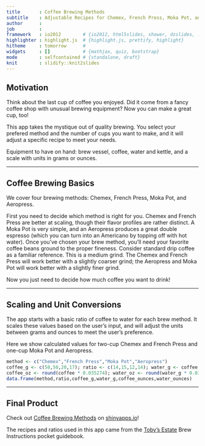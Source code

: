 ```yaml
---
title       : Coffee Brewing Methods
subtitle    : Adjustable Recipes for Chemex, French Press, Moka Pot, and Aeropress
author      : 
job         : 
framework   : io2012        # {io2012, html5slides, shower, dzslides, ...}
highlighter : highlight.js  # {highlight.js, prettify, highlight}
hitheme     : tomorrow      # 
widgets     : []            # {mathjax, quiz, bootstrap}
mode        : selfcontained # {standalone, draft}
knit        : slidify::knit2slides
---
```


## Motivation

Think about the last cup of coffee you enjoyed. Did it come from a fancy coffee shop with unusual brewing equipment? Now you can make a great cup, too!

This app takes the mystique out of quality brewing. You select your prefered method and the number of cups you want to make, and it will adjust a specific recipe to meet your needs. 

Equipment to have on hand: brew vessel, coffee, water and kettle, and a scale with units in grams or ounces.

---

## Coffee Brewing Basics

We cover four brewing methods: Chemex, French Press, Moka Pot, and Aeropress.

First you need to decide which method is right for you. Chemex and French Press are better at scaling, though their flavor profiles are rather distinct. A Moka Pot is very simple, and an Aeropress produces a great double espresso (which you can turn into an Americano by topping off with hot water).
Once you've chosen your brew method, you'll need your favorite coffee beans ground to the proper fineness. Consider standard drip coffee as a familiar reference. This is a medium grind. The Chemex and French Press will work better with a slightly coarser grind; the Aeropress and Moka Pot will work better with a slightly finer grind.

Now you just need to decide how much coffee you want to drink!

---

## Scaling and Unit Conversions
The app starts with a basic ratio of coffee to water for each brew method. It scales these values based on the user's input, and will adjust the units between grams and ounces to meet the user's preference.

Here we show calculated values for two-cup Chemex and French Press and one-cup Moka Pot and Aeropress.
```r
method <- c("Chemex","French Press","Moka Pot","Aeropress")
coffee_g <- c(50,50,20,17); ratio <- c(14,15,12,14); water_g <- coffee * ratio
coffee_oz <- round(coffee * 0.035274); water_oz <- round(water_g * 0.035274)
data.frame(method,ratio,coffee_g,water_g,coffee_ounces,water_ounces)
```

---

## Final Product
Check out [Coffee Brewing Methods](https://jrcarli.shinyapps.io/dataproducts/) on [shinyapps.io](http://www.shinyapps.io)!

The recipes and ratios used in this app came from the [Toby's Estate](http://tobysestate.com) Brew Instructions pocket guidebook.

